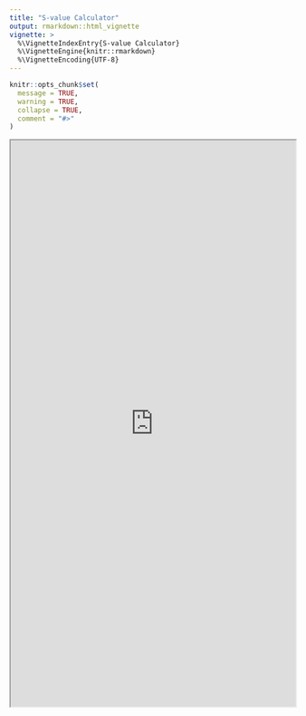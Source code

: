 ```yaml
---
title: "S-value Calculator"
output: rmarkdown::html_vignette
vignette: >
  %\VignetteIndexEntry{S-value Calculator}
  %\VignetteEngine{knitr::rmarkdown}
  %\VignetteEncoding{UTF-8}
---
```


```r
knitr::opts_chunk$set(
  message = TRUE,
  warning = TRUE,
  collapse = TRUE,
  comment = "#>"
)
```


<iframe src="https://zadrafi.shinyapps.io/shinyapp/" width="100%" height="1000px" allowfullscreen="allowfullscreen">
</iframe>
